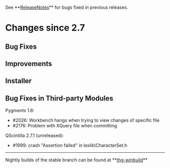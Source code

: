 ﻿See **[[ReleaseNotes]]** for bugs fixed in previous releases.

= Changes since 2.7 =

== Bug Fixes ==

== Improvements ==

== Installer ==

== Bug Fixes in Third-party Modules ==

Pygments 1.6:
* #2026: Workbench hangs when trying to view changes of specific file
* #2176: Problem with XQuery file when committing

QScintilla 2.7.1 (unreleased):
* #1999: crash "Assertion failed" in lexlib\CharacterSet.h

----

Nightly builds of the stable branch can be found at **[[http://bitbucket.org/tortoisehg/thg-winbuild/downloads/|thg-winbuild]]**